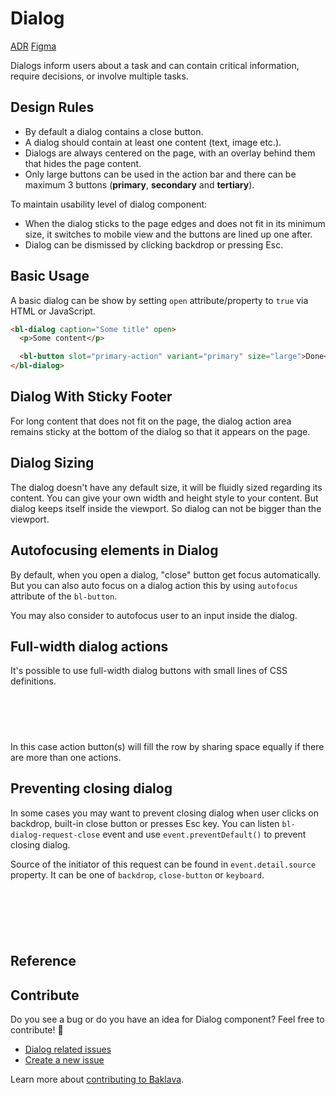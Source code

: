 
<Meta of={DialogStories} />

# Dialog

<bl-badge icon="document">[ADR](https://github.com/Trendyol/baklava/issues/137)</bl-badge>
<bl-badge icon="puzzle">[Figma](https://www.figma.com/file/RrcLH0mWpIUy4vwuTlDeKN/Baklava-Design-Guide?node-id=1992%3A8280)</bl-badge>

Dialogs inform users about a task and can contain critical information, require decisions, or involve multiple tasks.

## Design Rules

- By default a dialog contains a close button.
- A dialog should contain at least one content (text, image etc.).
- Dialogs are always centered on the page, with an overlay behind them that hides the page content.
- Only large buttons can be used in the action bar and there can be maximum 3 buttons (**primary**, **secondary** and **tertiary**).

To maintain usability level of dialog component:

- When the dialog sticks to the page edges and does not fit in its minimum size, it switches to mobile view and the buttons are lined up one after.
- Dialog can be dismissed by clicking backdrop or pressing Esc.

## Basic Usage

A basic dialog can be show by setting `open` attribute/property to `true` via HTML or JavaScript.

```html
<bl-dialog caption="Some title" open>
  <p>Some content</p>

  <bl-button slot="primary-action" variant="primary" size="large">Done</bl-button>
</bl-dialog>
```

<Canvas of={DialogStories.BasicUsage} />

## Dialog With Sticky Footer

For long content that does not fit on the page, the dialog action area remains sticky at the bottom of the dialog so that it appears on the page.

<Canvas of={DialogStories.DialogWithStickyFooter} />

## Dialog Sizing

The dialog doesn't have any default size, it will be fluidly sized regarding its content. You can give your own width and height style to your content.
But dialog keeps itself inside the viewport. So dialog can not be bigger than the viewport.

<Canvas of={DialogStories.DialogSizing} />

## Autofocusing elements in Dialog

By default, when you open a dialog, "close" button get focus automatically. But you can also auto focus on a dialog action this by using
`autofocus` attribute of the `bl-button`.

<Canvas of={DialogStories.DialogWithFocusedAction} />

You may also consider to autofocus user to an input inside the dialog.

<Canvas of={DialogStories.DialogWithFocusedInput} />

## Full-width dialog actions

It's possible to use full-width dialog buttons with small lines of CSS definitions.

```css
bl-dialog.full-width-actions bl-button {
  --bl-button-display: block;
  flex: 1;
}
```

In this case action button(s) will fill the row by sharing space equally if there are more than one actions.

<Canvas>
  <Story of={DialogStories.DialogWithFullWidthAction} />
  <Story of={DialogStories.DialogWithFullWidthActions} />
</Canvas>

## Preventing closing dialog

In some cases you may want to prevent closing dialog when user clicks on backdrop, built-in close button or presses Esc key.
You can listen `bl-dialog-request-close` event and use `event.preventDefault()` to prevent closing dialog.

Source of the initiator of this request can be found in `event.detail.source` property. It can be one of `backdrop`, `close-button` or `keyboard`.

```js
document.querySelector("bl-dialog").addEventListener("bl-dialog-request-close", event => {
  if (event.detail.source === "backdrop") {
    event.preventDefault();
  }
});
```

## Reference

<ArgsTable of="bl-dialog" />

## Contribute

Do you see a bug or do you have an idea for Dialog component? Feel free to contribute! 💪

- [Dialog related issues](https://github.com/Trendyol/baklava/issues?q=is%3Aissue+is%3Aopen+label%3Abl-dialog)
- [Create a new issue](https://github.com/Trendyol/baklava/issues/new)

Learn more about [contributing to Baklava](https://baklava.design/?path=/docs/documentation-contributing-baklava-contribution-guideline--documentation).
